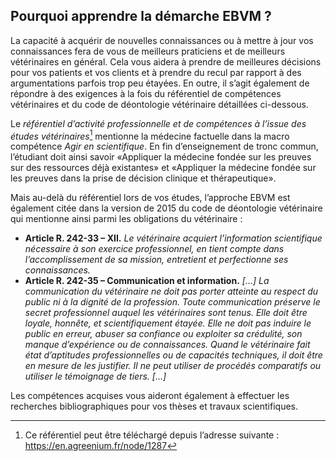 ## Pourquoi apprendre la démarche EBVM ?

La capacité à acquérir de nouvelles connaissances ou à mettre à jour vos connaissances fera de vous de meilleurs praticiens et de meilleurs vétérinaires en général. Cela vous aidera à prendre de meilleures décisions pour vos patients et vos clients et à prendre du recul par rapport à des argumentations parfois trop peu étayées. En outre, il s’agit également de répondre à des exigences à la fois du référentiel de compétences vétérinaires et du code de déontologie vétérinaire détaillées ci-dessous.

Le *référentiel d’activité professionnelle et de compétences à l’issue des études vétérinaires*[^1] mentionne la médecine factuelle dans la macro compétence *Agir en scientifique*. En fin d’enseignement de tronc commun, l’étudiant doit ainsi savoir «Appliquer la médecine fondée sur les preuves sur des ressources déjà existantes» et «Appliquer la médecine fondée sur les preuves dans la prise de décision clinique et thérapeutique».

Mais au-delà du référentiel lors de vos études, l’approche EBVM est également citée dans la version de 2015 du code de déontologie vétérinaire  qui mentionne ainsi parmi les obligations du vétérinaire :

-	**Article R. 242-33 – XII.** *Le vétérinaire acquiert l’information scientifique nécessaire à son exercice professionnel, en tient compte dans l’accomplissement de sa mission, entretient et perfectionne ses connaissances.* 
-	**Article R. 242-35 – Communication et information.** *[…] La communication du vétérinaire ne doit pas porter atteinte au respect du public ni à la dignité de la profession. Toute communication préserve le secret professionnel auquel les vétérinaires sont tenus. Elle doit être loyale, honnête, et scientifiquement étayée. Elle ne doit pas induire le public en erreur, abuser sa confiance ou exploiter sa crédulité, son manque d’expérience ou de connaissances. Quand le vétérinaire fait état d’aptitudes professionnelles ou de capacités techniques, il doit être en mesure de les justifier. Il ne peut utiliser de procédés comparatifs ou utiliser le témoignage de tiers. […]*

Les compétences acquises vous aideront également à effectuer les recherches bibliographiques pour vos thèses et travaux scientifiques.

[^1]: Ce référentiel peut être téléchargé depuis l'adresse suivante : [https://en.agreenium.fr/node/1287](https://en.agreenium.fr/node/1287)